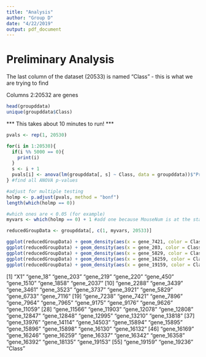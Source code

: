 ```yaml
---
title: "Analysis"
author: "Group D"
date: "4/22/2019"
output: pdf_document
---
```


# Preliminary Analysis

The last column of the dataset (20533) is named "Class" - this is what we are trying to find

Columns 2:20532 are genes

```r
head(groupddata)
unique(groupddata$Class)
```


*** This takes about 10 minutes to run! ***

```r
pvals <- rep(1, 20530)

for(i in 1:20530){
  if(i %% 5000 == 0){
    print(i)
  }
  s <- i + 1
  pvals[i] <- anova(lm(groupddata[, s] ~ Class, data = groupddata))$"Pr(>F)"[1]
} #find all ANOVA p-values

#adjust for multiple testing
holmp <- p.adjust(pvals, method = "bonf")
length(which(holmp == 0))

#which ones are < 0.05 (for example)
myvars <- which(holmp == 0) + 1 #add one because MouseNum is at the start and was skipped

reducedGroupData <- groupddata[, c(1, myvars, 20533)]

ggplot(reducedGroupData) + geom_density(aes(x = gene_7421, color = Class))
ggplot(reducedGroupData) + geom_density(aes(x = gene_203, color = Class))
ggplot(reducedGroupData) + geom_density(aes(x = gene_5829, color = Class))
ggplot(reducedGroupData) + geom_density(aes(x = gene_16259, color = Class))
ggplot(reducedGroupData) + geom_density(aes(x = gene_19159, color = Class))

```


 [1] "X1"         "gene_18"    "gene_203"   "gene_219"   "gene_220"   "gene_450"   "gene_1510"  "gene_1858"  "gene_2037" 
[10] "gene_2288"  "gene_3439"  "gene_3461"  "gene_3523"  "gene_3737"  "gene_3921"  "gene_5829"  "gene_6733"  "gene_7116" 
[19] "gene_7238"  "gene_7421"  "gene_7896"  "gene_7964"  "gene_7965"  "gene_9175"  "gene_9176"  "gene_9626"  "gene_11059"
[28] "gene_11566" "gene_11903" "gene_12078" "gene_12808" "gene_12847" "gene_12848" "gene_12995" "gene_13210" "gene_13818"
[37] "gene_13976" "gene_14114" "gene_14503" "gene_15894" "gene_15895" "gene_15896" "gene_15898" "gene_16130" "gene_16132"
[46] "gene_16169" "gene_16246" "gene_16259" "gene_16337" "gene_16342" "gene_16358" "gene_16392" "gene_18135" "gene_19153"
[55] "gene_19159" "gene_19236" "Class"  










